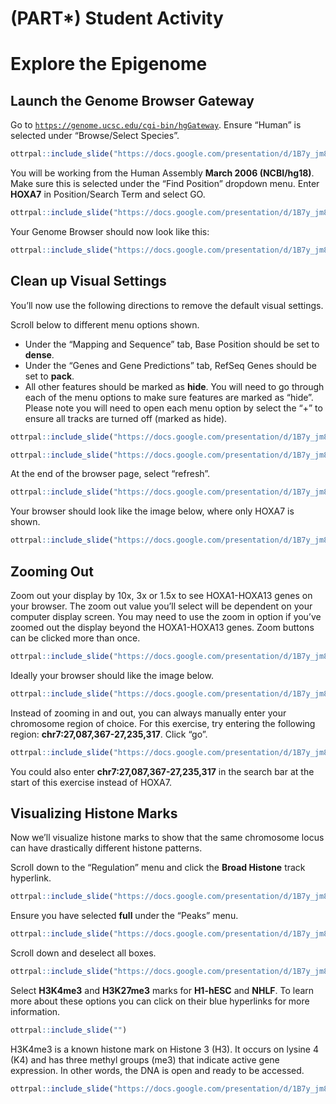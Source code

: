 # (PART\*) Student Activity {-}

# Explore the Epigenome

## Launch the Genome Browser Gateway

Go to [`https://genome.ucsc.edu/cgi-bin/hgGateway`](https://genome.ucsc.edu/cgi-bin/hgGateway). Ensure "Human" is selected under "Browse/Select Species".  

```r
ottrpal::include_slide("https://docs.google.com/presentation/d/1B7y_jm8GuHZMUvTU1TFdW4nqQQV6nOT9XuFwgSflXz4/edit#slide=id.g15625333d53_0_2")
```

You will be working from the Human Assembly **March 2006 (NCBI/hg18)**. Make sure this is selected under the "Find Position" dropdown menu. Enter **HOXA7** in Position/Search Term and select GO. 

```r
ottrpal::include_slide("https://docs.google.com/presentation/d/1B7y_jm8GuHZMUvTU1TFdW4nqQQV6nOT9XuFwgSflXz4/edit#slide=id.g15625333d53_0_7")
```

Your Genome Browser should now look like this:

```r
ottrpal::include_slide("https://docs.google.com/presentation/d/1B7y_jm8GuHZMUvTU1TFdW4nqQQV6nOT9XuFwgSflXz4/edit#slide=id.g15625333d53_0_22")
```

## Clean up Visual Settings

You’ll now use the following directions to remove the default visual settings.

Scroll below to different menu options shown. 

* Under the "Mapping and Sequence" tab, Base Position should be set to **dense**. 
* Under the "Genes and Gene Predictions" tab,  RefSeq Genes should be set to **pack**.  
* All other features should be marked as **hide**. You will need to go through each of the menu options to make sure features are marked as “hide”. Please note you will need to open each menu option by select the  “+” to ensure all tracks are turned off (marked as hide). 

```r
ottrpal::include_slide("https://docs.google.com/presentation/d/1B7y_jm8GuHZMUvTU1TFdW4nqQQV6nOT9XuFwgSflXz4/edit#slide=id.g15625333d53_0_29")
```
```r
ottrpal::include_slide("https://docs.google.com/presentation/d/1B7y_jm8GuHZMUvTU1TFdW4nqQQV6nOT9XuFwgSflXz4/edit#slide=id.g15625333d53_0_33")
```

At the end of the browser page, select "refresh". 

```r
ottrpal::include_slide("https://docs.google.com/presentation/d/1B7y_jm8GuHZMUvTU1TFdW4nqQQV6nOT9XuFwgSflXz4/edit#slide=id.g15625333d53_0_41")
```

Your browser should look like the image below, where only HOXA7 is shown. 

```r
ottrpal::include_slide("https://docs.google.com/presentation/d/1B7y_jm8GuHZMUvTU1TFdW4nqQQV6nOT9XuFwgSflXz4/edit#slide=id.g15625333d53_0_48")
```

## Zooming Out

Zoom out your display by 10x, 3x or 1.5x to see HOXA1-HOXA13 genes on your browser. The zoom out value you’ll select will be dependent on your computer display screen. You may need to use the zoom in option if you’ve zoomed out the display beyond the HOXA1-HOXA13 genes. Zoom buttons can be clicked more than once.

```r
ottrpal::include_slide("https://docs.google.com/presentation/d/1B7y_jm8GuHZMUvTU1TFdW4nqQQV6nOT9XuFwgSflXz4/edit#slide=id.g15625333d53_0_54")
```

Ideally your browser should like the image below. 

```r
ottrpal::include_slide("https://docs.google.com/presentation/d/1B7y_jm8GuHZMUvTU1TFdW4nqQQV6nOT9XuFwgSflXz4/edit#slide=id.g15625333d53_0_59")
```

Instead of zooming in and out, you can always manually enter your chromosome region of choice. For this exercise, try entering the following region: **chr7:27,087,367-27,235,317**. Click "go". 

```r
ottrpal::include_slide("https://docs.google.com/presentation/d/1B7y_jm8GuHZMUvTU1TFdW4nqQQV6nOT9XuFwgSflXz4/edit#slide=id.g15625333d53_0_65")
```

<div class = "notice">
You could also enter **chr7:27,087,367-27,235,317** in the search bar at the start of this exercise instead of HOXA7. 
</div>

## Visualizing Histone Marks

Now we’ll visualize histone marks to show that the same chromosome locus can have drastically different histone patterns.

Scroll down to the "Regulation" menu and click the **Broad Histone** track hyperlink.

```r
ottrpal::include_slide("https://docs.google.com/presentation/d/1B7y_jm8GuHZMUvTU1TFdW4nqQQV6nOT9XuFwgSflXz4/edit#slide=id.g152864d54a7_0_0")
```

Ensure you have selected **full** under the "Peaks" menu.

```r
ottrpal::include_slide("https://docs.google.com/presentation/d/1B7y_jm8GuHZMUvTU1TFdW4nqQQV6nOT9XuFwgSflXz4/edit#slide=id.g152864d54a7_1_3")
```

Scroll down and deselect all boxes.

```r
ottrpal::include_slide("https://docs.google.com/presentation/d/1B7y_jm8GuHZMUvTU1TFdW4nqQQV6nOT9XuFwgSflXz4/edit#slide=id.g152864d54a7_1_8")
```

Select **H3K4me3** and **H3K27me3** marks for **H1-hESC** and **NHLF**. To learn more about these options you can click on their blue hyperlinks for more information. 

```r
ottrpal::include_slide("")
```

<div class = "notice">
H3K4me3 is a known histone mark on Histone 3 (H3). It occurs on lysine 4 (K4) and has three methyl groups (me3) that indicate active gene expression. In other words, the DNA is open and ready to be accessed.

```r
ottrpal::include_slide("https://docs.google.com/presentation/d/1B7y_jm8GuHZMUvTU1TFdW4nqQQV6nOT9XuFwgSflXz4/edit#slide=id.g152864d54a7_1_18")
```
</div>